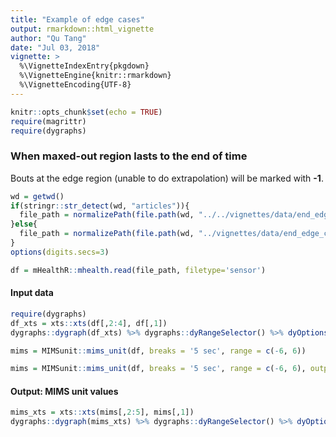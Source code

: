 ```yaml
---
title: "Example of edge cases"
output: rmarkdown::html_vignette
author: "Qu Tang"
date: "Jul 03, 2018"
vignette: >
  %\VignetteIndexEntry{pkgdown}
  %\VignetteEngine{knitr::rmarkdown}
  %\VignetteEncoding{UTF-8}
---
```


```r
knitr::opts_chunk$set(echo = TRUE)
require(magrittr)
require(dygraphs)
```

### When maxed-out region lasts to the end of time

Bouts at the edge region (unable to do extrapolation) will be marked with __-1__.

```r
wd = getwd()
if(stringr::str_detect(wd, "articles")){
  file_path = normalizePath(file.path(wd, "../../vignettes/data/end_edge_case_long.csv"))
}else{
  file_path = normalizePath(file.path(wd, "../vignettes/data/end_edge_case_long.csv"))
}
options(digits.secs=3)
```

```r
df = mHealthR::mhealth.read(file_path, filetype='sensor')
```

#### Input data
```r
require(dygraphs)
df_xts = xts::xts(df[,2:4], df[,1])
dygraphs::dygraph(df_xts) %>% dygraphs::dyRangeSelector() %>% dyOptions(colors = RColorBrewer::brewer.pal(3, "Set2")) %>% dyLegend(width = 400) %>% dyAxis("y", label = "Acceleration (g)", valueRange = c(-10, 10))
```

```r
mims = MIMSunit::mims_unit(df, breaks = '5 sec', range = c(-6, 6))
```

```r
mims = MIMSunit::mims_unit(df, breaks = '5 sec', range = c(-6, 6), output_per_axis = TRUE)
```

#### Output: MIMS unit values
```r
mims_xts = xts::xts(mims[,2:5], mims[,1])
dygraphs::dygraph(mims_xts) %>% dygraphs::dyRangeSelector() %>% dyOptions(colors = RColorBrewer::brewer.pal(4, "Set2"), drawPoints=TRUE, pointSize=2) %>% dyLegend(width = 400) %>% dyAxis("y", label = "MIMS unit")
```
